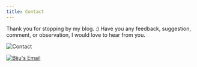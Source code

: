 ```yaml
---
title: Contact
---
```


Thank you for stopping by my blog. :) Have you any feedback, suggestion, comment,
or observation, I would love to hear from you.

![Contact](./contact.png)

<a href="mailto:bijuale@aol.com" target="_blank" rel="noopener noreferrer">
  <img
    title="Launch Mail Client & Write To Biju"
    alt="Biju's Email"
    src="./aol.png"
  />
</a>
